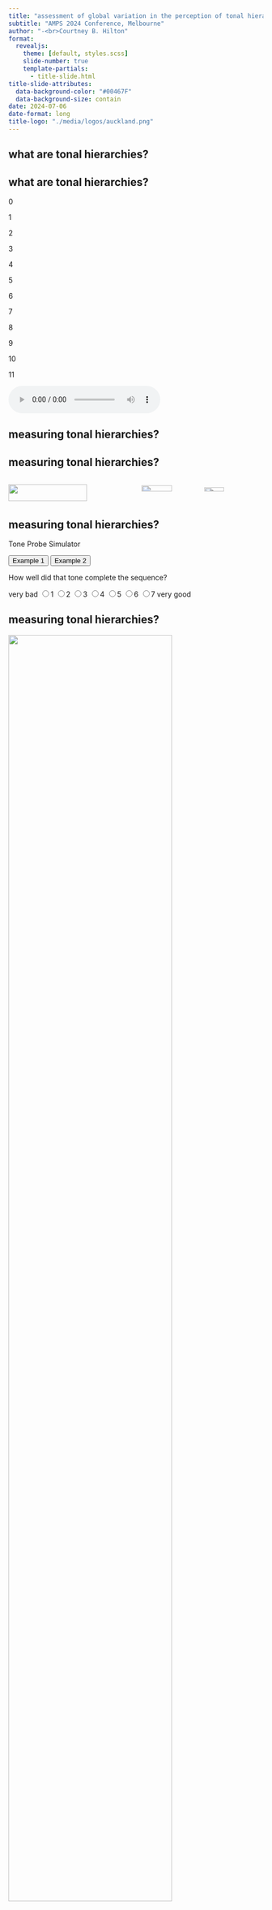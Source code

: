 ```yaml
---
title: "assessment of global variation in the perception of tonal hierarchies with a gamified tone-probe task"
subtitle: "AMPS 2024 Conference, Melbourne"
author: "-<br>Courtney B. Hilton"
format:
  revealjs:
    theme: [default, styles.scss]
    slide-number: true
    template-partials:
      - title-slide.html
title-slide-attributes:
  data-background-color: "#00467F"
  data-background-size: contain
date: 2024-07-06
date-format: long
title-logo: "./media/logos/auckland.png"
---
```


## what are tonal hierarchies? {.center}

## what are tonal hierarchies?

::: circle-container
::: {.circle onclick="playSound(0)"}
0
:::

::: {.circle onclick="playSound(1)"}
1
:::

::: {.circle onclick="playSound(2)"}
2
:::

::: {.circle onclick="playSound(3)"}
3
:::

::: {.circle onclick="playSound(4)"}
4
:::

::: {.circle onclick="playSound(5)"}
5
:::

::: {.circle onclick="playSound(6)"}
6
:::

::: {.circle onclick="playSound(7)"}
7
:::

::: {.circle onclick="playSound(8)"}
8
:::

::: {.circle onclick="playSound(9)"}
9
:::

::: {.circle onclick="playSound(10)"}
10
:::

::: {.circle onclick="playSound(11)"}
11
:::
:::

<link rel="stylesheet" href="./scripts/tonal-hierarchies-demo_styles.css">

```{=html}
<script src="./scripts/tonal-hierarchies-demo_script.js"></script>
```
<audio class="media_example hide" controls>

<source src="media/audio/0_4_7.mp3" type="audio/mp3">

</audio>


## measuring tonal hierarchies? {.center}

## measuring tonal hierarchies?

::: columns
::: {.column width="50%"}
<img src="./media/images/krumhansl_shepard_1979.png" class="center" width="80%"/></img>
:::

::: {.column width="50%"}
<img src="./media/images/krumhansl.jpeg" class="center" width="50%"/></img> <img src="./media/images/shepard.jpeg" class="center" width="40%"/></img>
:::
:::

## measuring tonal hierarchies?

```{=html}
<link rel="stylesheet" href="scripts/tone_probe_example.css">
<script src="scripts/tone_probe_example.js"></script>

<div class="example-box">
  <p id="toneProbeTitle">Tone Probe Simulator</p>
  <button onclick="playExample(1)">Example 1</button>
  <button onclick="playExample(2)">Example 2</button>

  <p id="toneProbeAnnotation">How well did that tone complete the sequence?</p>

  <div class="likert-scale">
    <span>very bad</span>
    <input type="radio" name="likert" id="likert-1"><label for="likert-1">1</label>
    <input type="radio" name="likert" id="likert-2"><label for="likert-2">2</label>
    <input type="radio" name="likert" id="likert-3"><label for="likert-3">3</label>
    <input type="radio" name="likert" id="likert-4"><label for="likert-4">4</label>
    <input type="radio" name="likert" id="likert-5"><label for="likert-5">5</label>
    <input type="radio" name="likert" id="likert-6"><label for="likert-6">6</label>
    <input type="radio" name="likert" id="likert-7"><label for="likert-7">7</label>
    <span>very good</span>
  </div>
</div>
```


## measuring tonal hierarchies? {.center}

![](media/figures/probe_tone.png){width="80%"}

## measuring tonal hierarchies? {.center}

::: columns
::: {.column width="50%"}
![](media/figures/probe_tone_chromatic.png){width="90%"}
:::

::: {.column width="50%"}
![](media/figures/tone_circle.png){width="90%"}
:::
:::

## measuring tonal hierarchies? {.center}

::: columns
::: {.column width="50%"}
![](media/figures/probe_tone_diatonic.png){width="90%"}
:::

::: {.column width="50%"}
![](media/figures/tone_circle_c_major.png){width="90%"}
:::
:::

## measuring tonal hierarchies? {.center}

::: columns
::: {.column width="50%"}
![](media/figures/probe_tone_triadic.png){width="90%"}
:::

::: {.column width="50%"}
![](media/figures/tone_circle_c_major_triad.png){width="90%"}
:::
:::

## measuring tonal hierarchies? {.center}

::: columns
::: {.column width="50%"}
![](media/figures/probe_tone_tonic.png){width="90%"}
:::

::: {.column width="50%"}
![](media/figures/tone_circle_c_tonic.png){width="90%"}
:::
:::



## limitations


::::::: {.container-col .center}

::: {.fork-lines .fragment}
:::

:::::: {.container-row .incremental}
::::: fragment
::: {.element .fragment}
**generalisability**
:::

:::: {.fragment .line-above}
::: {.element2 .bit-smaller}
participants
:::
::::

:::: {.fragment .line-above}
::: {.element2 .bit-smaller}
stimuli
:::
::::
:::::

::::: fragment
::: {.element .fragment}
**measurement**
:::

::: {.fragment .line-above}
::: {.element2 .bit-smaller}
subjective
:::
:::

::: {.fragment .line-above}
::: {.element2 .bit-smaller}
ungrounded
:::
:::
:::::

::::::
:::::::

---

<div style="text-align:center;">

<video class="media_example" controls>
<source src="media/videos/tonic_intro_sequence.mp4" type="video/mp4">
</video>

</div>


## gamified citizen science approach

::: center
![](media/images/tml.png){width="60%"}
:::

---

<div style="text-align:center;">

<video class="media_example" controls>
<source src="media/videos/tonic-music-example.mp4" type="video/mp4">
</video>

</div>

## 1. tonal context {.center}

![](media/images/walkthrough1.png){width="50%"}

## 2. context replay 1 {.center}

![](media/images/walkthrough2.png){width="50%"}

## 3. probe1 {.center}

![](media/images/walkthrough3.png){width="50%"}


## 4. context replay 2 {.center}

![](media/images/walkthrough4.png){width="50%"}


## 5. probe 2 {.center}

![](media/images/walkthrough5.png){width="50%"}


## 6. response period {.center}

![](media/images/walkthrough6.png){width="50%"}


## 7. feedback part 1 {.center}

![](media/images/walkthrough7.png){width="50%"}


## 8. feedback part 2 {.center}

![](media/images/walkthrough8.png){width="50%"}

## gamification...{.center}

![](media/images/music-score.png){width="25%"}

## gamification...{.center}

![](media/images/leaderboard.png){width="27%"}

## gamification...{.center}

![](media/images/results-page.png){width="40%"}

## some very preliminary results... {.center}

## our sample so far...{.incremental}

::: {.columns}
::: {.column .incremental width="50%" .fragment}
-   \~2,000 participants so far
-   59% male, 34% female, 8% other
-   47% have had 'some' music lessons
:::

::: {.column width="50%" .fragment}
![](media/figures/ages.png){width="90%"}
:::
:::

## our sample so far...

::: {.columns .incremental}
::: {.column width="50%"}
![](media/figures/countries.png){width="80%"}
:::

::: {.column .fragment width="50%"}
![](media/figures/language.png){width="80%"}
:::
:::

## our sample so far...

::: {.columns .incremental}
::: {.column width="50%"}
![](media/figures/musicSkill.png){width="90%"}
:::

::: {.column .fragment width="50%"}
![](media/figures/education.png){width="90%"}
:::
:::

## what about data from the task? {.center}

## distribution of guesses across all stimuli {.center .bit-smaller}

![](media/figures/all_songs_matrix.png){width="60%"}

## broken down by musical origin

::: {.columns}
::: {.column width="50%"}
![](media/figures/billboard_matrix.png){width="90%"}
:::

::: {.column width="50%"}
![](media/figures/NHS_matrix.png){width="90%"}
:::
:::

## rough test of response time relationships {.bit-smaller}


::: {.columns .incremental}
::: {.column width="25%" .fragment}
![](media/figures/rt_rough_test.png){width="90%"}
:::

::: {.column width="37.5%" .fragment}
![](media/figures/rt_rough_test_musicLessons.png){width="90%"}
:::

::: {.column width="37.5%" .fragment}
![](media/figures/rt_rough_test_corpus.png){width="90%"}
:::
:::


## funders {.center}

::: {.container-col .column width="90%"}

![](media/logos/marsden_logo.jpg){width="40%"}



![](media/logos/FoS_logo.png){width="40%"}

:::


## go play the game! {.center}

<figure>

<img src="./media/toneguesser_QR.svg" class="center" width="35%"/>

<figcaption style="font-size: 130%; color: #00467F;">

themusiclab/quizzes/toneguesser

</figcaption>

</figure>

---

---


## why are tonal hierarchies interesting? {.bit-smaller}

::: {.container-col .center}
::: {.element .fragment}
**A discrepancy between**
:::

::: {.fork-lines .fragment}
:::

::: {.container-row .incremental}
::: {.element .fragment}
**physical representation**
:::

::: {.element .fragment}
**mental representation**
:::
:::
:::

## why are tonal hierarchies interesting? {.bit-smaller}

::: {.columns .incremental}
::: {.column .fragment width="50%"}
![](media/figures/pitch_range.png){width="90%"}
:::

::: {.column .fragment width="50%"}
![](media/figures/tonal_structure.png){width="90%"}
:::
:::

<audio class="media_example hide" controls>

<source src="media/audio/pitch_sweep.wav" type="audio/wav">

</audio>


## what are tonal hierarchies?

<div style="text-align:center;">

<video class="media_example" controls>
<source src="media/videos/scale_example.mp4" type="video/mp4">
</video>

</div>


## thanks for your attention {.center}

```{=html}
<script src="https://ajax.googleapis.com/ajax/libs/jquery/3.4.1/jquery.min.js"></script>
<script type="text/javascript" src="zoomer.js"></script>
<script type="text/javascript" src="audio_player.js"></script>
```
